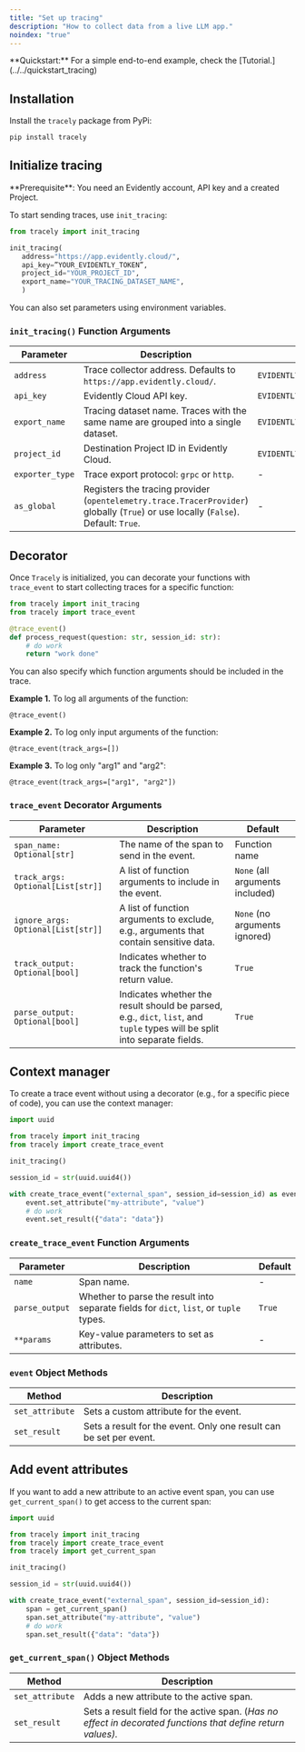 ```yaml
---
title: "Set up tracing"
description: "How to collect data from a live LLM app."
noindex: "true"
---
```


<Info>
  **Quickstart:** For a simple end-to-end example, check the [Tutorial.](../../quickstart_tracing)
</Info>

## Installation

Install the `tracely` package from PyPi:

```bash
pip install tracely
```

## Initialize tracing

<Info>
  **Prerequisite**: You need an Evidently account, API key and a created Project.
</Info>

To start sending traces, use `init_tracing`:

```python
from tracely import init_tracing

init_tracing(
   address="https://app.evidently.cloud/",
   api_key=”YOUR_EVIDENTLY_TOKEN”,
   project_id="YOUR_PROJECT_ID",
   export_name="YOUR_TRACING_DATASET_NAME",
   )
```

You can also set parameters using environment variables.

### `init_tracing()` Function Arguments

| Parameter       | Description                                                                                                                        | Environment Variable                    |
| --------------- | ---------------------------------------------------------------------------------------------------------------------------------- | --------------------------------------- |
| `address`       | Trace collector address. Defaults to `https://app.evidently.cloud/`.                                                               | `EVIDENTLY_TRACE_COLLECTOR`             |
| `api_key`       | Evidently Cloud API key.                                                                                                           | `EVIDENTLY_TRACE_COLLECTOR_API_KEY`     |
| `export_name`   | Tracing dataset name. Traces with the same name are grouped into a single dataset.                                                 | `EVIDENTLY_TRACE_COLLECTOR_EXPORT_NAME` |
| `project_id`    | Destination Project ID in Evidently Cloud.                                                                                         | `EVIDENTLY_TRACE_COLLECTOR_PROJECT_ID`  |
| `exporter_type` | Trace export protocol: `grpc` or `http`.                                                                                           | -                                       |
| `as_global`     | Registers the tracing provider (`opentelemetry.trace.TracerProvider`) globally (`True`) or use locally (`False`). Default: `True`. | -                                       |

## Decorator

Once `Tracely` is initialized, you can decorate your functions with `trace_event` to start collecting traces for a specific function:

```python
from tracely import init_tracing
from tracely import trace_event

@trace_event()
def process_request(question: str, session_id: str):
    # do work
    return "work done"
```

You can also specify which function arguments should be included in the trace.

**Example 1.** To log all arguments of the function:

```
@trace_event()
```

**Example 2.** To log only input arguments of the function:

```
@trace_event(track_args=[])
```

**Example 3.** To log only "arg1" and "arg2":

```
@trace_event(track_args=["arg1", "arg2"])
```

### `trace_event` Decorator Arguments

| **Parameter**                      | **Description**                                                                                                            | **Default**                     |
| ---------------------------------- | -------------------------------------------------------------------------------------------------------------------------- | ------------------------------- |
| `span_name: Optional[str]`         | The name of the span to send in the event.                                                                                 | Function name                   |
| `track_args: Optional[List[str]]`  | A list of function arguments to include in the event.                                                                      | `None` (all arguments included) |
| `ignore_args: Optional[List[str]]` | A list of function arguments to exclude, e.g., arguments that contain sensitive data.                                      | `None` (no arguments ignored)   |
| `track_output: Optional[bool]`     | Indicates whether to track the function's return value.                                                                    | `True`                          |
| `parse_output: Optional[bool]`     | Indicates whether the result should be parsed, e.g., `dict`, `list`, and `tuple` types will be split into separate fields. | `True`                          |

## Context manager

To create a trace event without using a decorator (e.g., for a specific piece of code), you can use the context manager:

```python
import uuid

from tracely import init_tracing
from tracely import create_trace_event

init_tracing()

session_id = str(uuid.uuid4())

with create_trace_event("external_span", session_id=session_id) as event:
    event.set_attribute("my-attribute", "value")
    # do work
    event.set_result({"data": "data"})
```

### `create_trace_event` Function Arguments

| Parameter      | Description                                                                            | Default |
| -------------- | -------------------------------------------------------------------------------------- | ------- |
| `name`         | Span name.                                                                             | -       |
| `parse_output` | Whether to parse the result into separate fields for `dict`, `list`, or `tuple` types. | `True`  |
| `**params`     | Key-value parameters to set as attributes.                                             | -       |

### `event` Object Methods

| Method          | Description                                                        |
| --------------- | ------------------------------------------------------------------ |
| `set_attribute` | Sets a custom attribute for the event.                             |
| `set_result`    | Sets a result for the event. Only one result can be set per event. |

## Add event attributes

If you want to add a new attribute to an active event span, you can use `get_current_span()` to get access to the current span:

```python
import uuid

from tracely import init_tracing
from tracely import create_trace_event
from tracely import get_current_span

init_tracing()

session_id = str(uuid.uuid4())

with create_trace_event("external_span", session_id=session_id):
    span = get_current_span()
    span.set_attribute("my-attribute", "value")
    # do work
    span.set_result({"data": "data"})

```

### `get_current_span()` Object  Methods

| **Method**      | **Description**                                                                                              |
| --------------- | ------------------------------------------------------------------------------------------------------------ |
| `set_attribute` | Adds a new attribute to the active span.                                                                     |
| `set_result`    | Sets a result field for the active span. (*Has no effect in decorated functions that define return values).* |